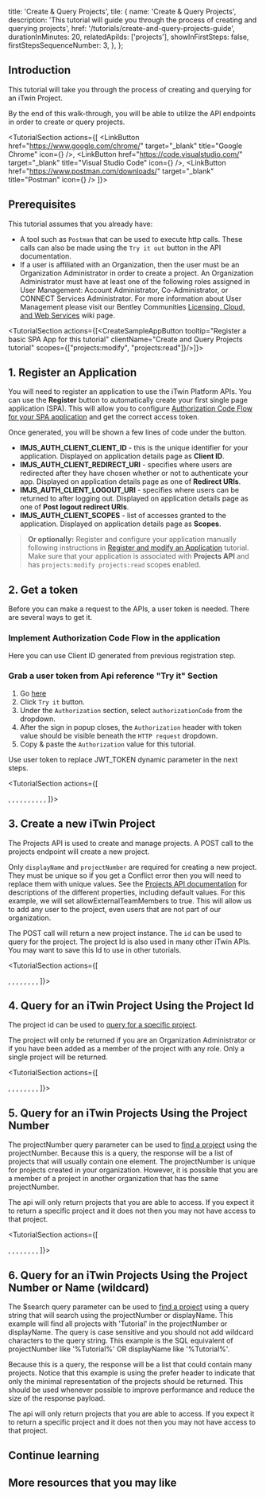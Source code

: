   title: 'Create & Query Projects',
  tile: {
    name: 'Create & Query Projects',
    description:
      'This tutorial will guide you through the process of creating and querying projects',
    href: '/tutorials/create-and-query-projects-guide',
    durationInMinutes: 20,
    relatedApiIds: ['projects'],
    showInFirstSteps: false,
    firstStepsSequenceNumber: 3,
  },
};

<Introduction 
  skillLevel="Basic" 
  durationInMinutes="20" >

## Introduction

This tutorial will take you through the process of creating and querying for an iTwin Project.

By the end of this walk-through, you will be able to utilize the API endpoints in order to create or query projects.

</Introduction>

<TutorialSection
  actions={[
    <LinkButton
      href="https://www.google.com/chrome/"
      target="_blank"
      title="Google Chrome"
      icon={<GoogleChromeIcon />}
    />,
    <LinkButton
      href="https://code.visualstudio.com/"
      target="_blank"
      title="Visual Studio Code"
      icon={<VSCodeIcon />}
    />,
    <LinkButton
      href="https://www.postman.com/downloads/"
      target="_blank"
      title="Postman"
      icon={<PostmanIcon />}
    />
  ]}>

## Prerequisites

This tutorial assumes that you already have:

- A tool such as `Postman` that can be used to execute http calls. These calls can also be made using the `Try it out` button in the API documentation.
- If a user is affiliated with an Organization, then the user must be an Organization Administrator in order to create a project. An Organization Administrator
  must have at least one of the following roles assigned in User Management: Account Administrator, Co-Administrator, or CONNECT Services Administrator. For more information about User Management please visit our Bentley Communities [Licensing, Cloud, and Web Services](https://communities.bentley.com/communities/other_communities/licensing_cloud_and_web_services/w/wiki/50711/user-management-2-0) wiki page.

</TutorialSection>

<TutorialSection actions={[<CreateSampleAppButton tooltip="Register a basic SPA App for this tutorial" clientName="Create and Query Projects tutorial" scopes={["projects:modify", "projects:read"]}/>]}>

## 1. Register an Application

You will need to register an application to use the iTwin Platform APIs. You can use the **Register** button to automatically create your first single page application (SPA). This will allow you to configure [Authorization Code Flow for your SPA application](/apis/overview/authorization/#authorizesinglepageapplicationsspaanddesktopmobileapplicationsnative) and get the correct access token.

Once generated, you will be shown a few lines of code under the button.

- **IMJS_AUTH_CLIENT_CLIENT_ID** - this is the unique identifier for your application. Displayed on application details page as **Client ID**.
- **IMJS_AUTH_CLIENT_REDIRECT_URI** - specifies where users are redirected after they have chosen whether or not to authenticate your app. Displayed on application details page as one of **Redirect URIs**.
- **IMJS_AUTH_CLIENT_LOGOUT_URI** - specifies where users can be returned to after logging out. Displayed on application details page as one of **Post logout redirect URIs**.
- **IMJS_AUTH_CLIENT_SCOPES** - list of accesses granted to the application. Displayed on application details page as **Scopes**.

> **Or optionally:** Register and configure your application manually following instructions in [Register and modify an Application](/tutorials/register-and-modify-application/) tutorial.
> Make sure that your application is associated with **Projects API** and has `projects:modify projects:read` scopes enabled.

</TutorialSection>

<TutorialSection>

## 2. Get a token

Before you can make a request to the APIs, a user token is needed. There are several ways to get it.

### Implement Authorization Code Flow in the application

<Alert type="informational">
  Here you can use Client ID generated from previous registration step.
</Alert>

### Grab a user token from Api reference "Try it" Section

1. Go [here](/apis/projects/operations/get-project-team-members/)
2. Click `Try it` button.
3. Under the `Authorization` section, select `authorizationCode` from the dropdown.
4. After the sign in popup closes, the `Authorization` header with token value should be visible beneath the `HTTP request` dropdown.
5. Copy & paste the `Authorization` value for this tutorial.

<Alert type="informational">
  Use user token to replace JWT_TOKEN dynamic parameter in the next steps.
</Alert>

</TutorialSection>

<TutorialSection actions={[
  <Title>Request Syntax</Title>,
  <CodeBlock
    language="http"
    code={`POST https://api.bentley.com/projects/ HTTP/1.1`} />,
  <Title>Request Headers</Title>,
  <CodeBlock language="http" code={`Accept: application/vnd.bentley.itwin-platform.v1+json
Content-Type: application/json
Authorization: Bearer JWT_TOKEN`} />,
  <Title>Request Body</Title>,
  <CodeBlock language="json"
    code={`{
  "displayName":"Tutorial Sample Project",
  "projectNumber":"Tutorial Project 123",
  "geographicLocation":"Exton, PA, USA",
  "latitude":"40.032970",
  "longitude":"-75.631538",
  "timeZone":"Eastern Standard Time",
  "billingCountry":"US",
  "allowExternalTeamMembers":true
}`}
/>,
  <Title>Response Headers</Title>,
  <CodeBlock
    language="http"
    code={`HTTP/1.1 201 Created
content-length: 937
content-type: application/json
date: Thu, 24 Jun 2021 14:44:18 GMT
request-context: appId=cid-v1:7a353d36-9a8b-423e-965e-9d7f51324584
x-correlation-id: 5262b13f-394e-49b8-95ea-a5361d2513a3
x-itwinplatform-media-type: bentley.itwin-platform.v1
x-itwinplatform-region: East US`} />,
  <Title>Response Body</Title>,
  <CodeBlock language="json"
    code={`{
  "Project":{
    "id":"083004cb-9cc1-4d1b-bc2a-d6329288200e",
    "displayName":"Tutorial Sample Project",
    "projectNumber":"Tutorial Project 123",
    "registrationDateTime":"2021-06-24T14:44:19.3300000",
    "registeredBy":"d27f4f7a-cf24-41fa-8044-c17eaaaccfb5",
    "geographicLocation":"Exton, PA, USA",
    "latitude":"40.032970",
    "longitude":"-75.631538",
    "timeZone":"Eastern Standard Time",
    "dataCenterLocation":"East US",
    "billingCountry":"US",
    "status":"active",
    "allowExternalTeamMembers":true,
    "_links":{
      "storage":{
        "href":"https://api.bentley.com/storage/folders/ywQwCMGcG028KtYykoggDssEMAjBnBtNvCrWMpKIIA4"
      },
      "forms":{
        "href":"https://api.bentley.com/forms?projectId=083004cb-9cc1-4d1b-bc2a-d6329288200e"
      },
      "issues":{
        "href":"https://api.bentley.com/issues?projectId=083004cb-9cc1-4d1b-bc2a-d6329288200e"
      },
      "imodels":{
        "href":"https://api.bentley.com/imodels?projectId=083004cb-9cc1-4d1b-bc2a-d6329288200e"
      }
    }
  }
}`}
/>,
]}>

## 3. Create a new iTwin Project

The Projects API is used to create and manage projects. A POST call to the projects endpoint will create a new project.

Only `displayName` and `projectNumber` are required for creating a new project. They must be unique so if you get a Conflict error then you will need to replace them with unique values. See the [Projects API documentation](/apis/projects/operations/create-project/) for descriptions of the different properties, including default values. For this example, we will set allowExternalTeamMembers to true. This will allow us to add any user to the project, even users that are not part of our organization.

The POST call will return a new project instance. The `id` can be used to query for the project. The project Id is also used in many other iTwin APIs. You may want to save this Id to use in other tutorials.

</TutorialSection>

<TutorialSection actions={[
  <Title>Request Syntax</Title>,
  <CodeBlock
    language="http"
    code={`GET https://api.bentley.com/projects/083004cb-9cc1-4d1b-bc2a-d6329288200e HTTP/1.1`} />,
  <Title>Request Headers</Title>,
  <CodeBlock
    language="http"
    code={`Accept: application/vnd.bentley.itwin-platform.v1+json
Authorization: Bearer JWT_TOKEN`} />,
  <Title>Response Headers</Title>,
  <CodeBlock
    language="http"
    code={`HTTP/1.1 200 OK
content-length: 936
content-type: application/json
date: Thu, 24 Jun 2021 18:10:04 GMT
request-context: appId=cid-v1:7a353d36-9a8b-423e-965e-9d7f51324584
x-correlation-id: fed95960-ea7c-43b5-a9af-66ab5353d073
x-itwinplatform-media-type: bentley.itwin-platform.v1
x-itwinplatform-region: East US`} />,
  <Title>Response Body</Title>,
  <CodeBlock language="json"
    code={`{
  "Project":{
    "id":"083004cb-9cc1-4d1b-bc2a-d6329288200e",
    "displayName":"Tutorial Sample Project",
    "projectNumber":"Tutorial Project 123",
    "registrationDateTime":"2021-06-24T14:44:19.3300000",
    "registeredBy":"d27f4f7a-cf24-41fa-8044-c17eaaaccfb5",
    "geographicLocation":"Exton, PA, USA",
    "latitude":"40.032970",
    "longitude":"-75.631538",
    "timeZone":"Eastern Standard Time",
    "dataCenterLocation":"East US",
    "billingCountry":"US",
    "status":"active",
    "allowExternalTeamMembers":true,
    "_links":{
      "storage":{
        "href":"https://api.bentley.com/storage/folders/ywQwCMGcG028KtYykoggDssEMAjBnBtNvCrWMpKIIA4"
      },
      "forms":{
        "href":"https://api.bentley.com/forms?projectId=083004cb-9cc1-4d1b-bc2a-d6329288200e"
      },
      "issues":{
        "href":"https://api.bentley.com/issues?projectId=083004cb-9cc1-4d1b-bc2a-d6329288200e"
      },
      "imodels":{
        "href":"https://api.bentley.com/imodels?projectId=083004cb-9cc1-4d1b-bc2a-d6329288200e"
      }
    }
  }
}`}
/>,
]}>

## 4. Query for an iTwin Project Using the Project Id

The project id can be used to [query for a specific project](/apis/projects/operations/get-project/).

The project will only be returned if you are an Organization Administrator or if you have been added as a member of the project with any role. Only a single project will be returned.

</TutorialSection>

<TutorialSection actions={[
  <Title>Request Syntax</Title>,
  <CodeBlock
    language="http"
    code={`GET https://api.bentley.com/projects/?projectNumber=Tutorial%20Project%20123 HTTP/1.1`} />,
  <Title>Request Headers</Title>,
  <CodeBlock
    language="http"
    code={`Prefer: return=representation
Accept: application/vnd.bentley.itwin-platform.v1+json
Authorization: Bearer JWT_TOKEN`} />,
  <Title>Response Headers</Title>,
  <CodeBlock
    language="http"
    code={`HTTP/1.1 200 OK 
cache-control: must-revalidate, no-cache, private
content-encoding: gzip
content-type: application/json
date: Thu, 24 Jun 2021 18:20:43 GMT
request-context: appId=cid-v1:7a353d36-9a8b-423e-965e-9d7f51324584
x-correlation-id: dd4d68c9-614d-4d67-8e51-7147c18513f8
x-itwinplatform-media-type: bentley.itwin-platform.v1
x-itwinplatform-region: East US`} />,
  <Title>Response Body</Title>,
  <CodeBlock language="json"
    code={`{
  "Projects":[
    {
      "id":"083004cb-9cc1-4d1b-bc2a-d6329288200e",
      "displayName":"Tutorial Sample Project",
      "projectNumber":"Tutorial Project 123",
      "registrationDateTime":"2021-06-24T14:44:19.3300000",
      "registeredBy":"d27f4f7a-cf24-41fa-8044-c17eaaaccfb5",
      "geographicLocation":"Exton, PA, USA",
      "latitude":"40.032970",
      "longitude":"-75.631538",
      "timeZone":"Eastern Standard Time",
      "dataCenterLocation":"East US",
      "billingCountry":"US",
      "status":"active",
      "allowExternalTeamMembers":true,
      "_links":{
        "storage":{
          "href":"https://api.bentley.com/storage/folders/ywQwCMGcG028KtYykoggDssEMAjBnBtNvCrWMpKIIA4"
        },
        "forms":{
          "href":"https://api.bentley.com/forms?projectId=083004cb-9cc1-4d1b-bc2a-d6329288200e"
        },
        "issues":{
          "href":"https://api.bentley.com/issues?projectId=083004cb-9cc1-4d1b-bc2a-d6329288200e"
        },
        "imodels":{
          "href":"https://api.bentley.com/imodels?projectId=083004cb-9cc1-4d1b-bc2a-d6329288200e"
        }
      }
    }
  ],
  "_links":{
    "self":{
      "href":"https://api.bentley.com/projects/?$skip=0&$top=100"
    }
  }
}`}
/>,
]}>

## 5. Query for an iTwin Projects Using the Project Number

The projectNumber query parameter can be used to [find a project](/apis/projects/operations/my-projects/) using the projectNumber. Because this is a query, the response will be a list of projects that will usually contain one element. The projectNumber is unique for projects created in your organization. However, it is possible that you are a member of a project in another organization that has the same projectNumber.

The api will only return projects that you are able to access. If you expect it to return a specific project and it does not then you may not have access to that project.

</TutorialSection>

<TutorialSection actions={[
  <Title>Request Syntax</Title>,
  <CodeBlock
    language="http"
    code={`GET https://api.bentley.com/projects/?$search=Tutorial HTTP/1.1`} />,
  <Title>Request Headers</Title>,
  <CodeBlock
    language="http"
    code={`Prefer: return=minimal
Accept: application/vnd.bentley.itwin-platform.v1+json
Authorization: Bearer JWT_TOKEN`} />,
  <Title>Response Headers</Title>,
  <CodeBlock
    language="http"
    code={`HTTP/1.1 200 OK 
cache-control: must-revalidate, no-cache, private
content-encoding: gzip
content-type: application/json
date: Thu, 24 Jun 2021 18:40:47 GMT
request-context: appId=cid-v1:7a353d36-9a8b-423e-965e-9d7f51324584
x-correlation-id: 86bc760f-d0c4-4292-b72d-97a078ce1c7a
x-itwinplatform-media-type: bentley.itwin-platform.v1
x-itwinplatform-region: East US`} />,
  <Title>Response Body</Title>,
  <CodeBlock language="json"
    code={`{
  "Projects":[
    {
      "id":"083004cb-9cc1-4d1b-bc2a-d6329288200e",
      "displayName":"Tutorial Sample Project",
      "projectNumber":"Tutorial Project 123"
    },
    {
      "id":"0ed7a661-4b7f-44ce-b6c3-f0064bb14c70",
      "displayName":"A Tutorial Project",
      "projectNumber":"Project A"
    },
    {
      "id":"bc29f384-bd93-48c9-ae6c-08cb36b40fb0",
      "displayName":"A Sample Project",
      "projectNumber":"tutorial A"
    }
  ],
  "_links":{
    "self":{
      "href":"https://api.bentley.com/projects/?$skip=0&$top=100"
    }
  }
}`}
/>,
]}>

## 6. Query for an iTwin Projects Using the Project Number or Name (wildcard)

The $search query parameter can be used to [find a project](/apis/projects/operations/my-projects/) using a query string that will search using the projectNumber or displayName. This example will find all projects with 'Tutorial' in the projectNumber or displayName. The query is case sensitive and you should not add wildcard characters to the query string. This example is the SQL equivalent of projectNumber like '%Tutorial%' OR displayName like '%Tutorial%'.

Because this is a query, the response will be a list that could contain many projects. Notice that this example is using the prefer header to indicate that only the minimal representation of the projects should be returned. This should be used whenever possible to improve performance and reduce the size of the response payload.

The api will only return projects that you are able to access. If you expect it to return a specific project and it does not then you may not have access to that project.

</TutorialSection>

<ContinueLearningSection>

## Continue learning

<TileList>
  <Tile
    name="Manage Project Team Members Guide"
    description="Guide on Creating/retrieving team members as well as adding roles/permissions."
    href="/tutorials/manage-project-team-members-guide/"
  ></Tile>
</TileList>

## More resources that you may like

<TileList>
  <ResourceTile
    title="iTwin Project Sample App"
    href="https://github.com/iTwin/iTwin-project-sample-app"
    description="Sample application that uses the Projects API to create, update and query for projects."
    isExternal={true}
  />
</TileList>

</ContinueLearningSection>
